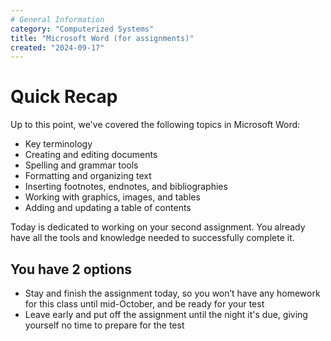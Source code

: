 ```yaml
---
# General Information
category: "Computerized Systems"
title: "Microsoft Word (for assignments)"
created: "2024-09-17"
---
```


# Quick Recap

Up to this point, we've covered the following topics in Microsoft Word:

- Key terminology
- Creating and editing documents
- Spelling and grammar tools
- Formatting and organizing text
- Inserting footnotes, endnotes, and bibliographies
- Working with graphics, images, and tables
- Adding and updating a table of contents

Today is dedicated to working on your second assignment. You already have all the tools and knowledge needed to successfully complete it.

## You have 2 options

- Stay and finish the assignment today, so you won’t have any homework for this class until mid-October, and be ready for your test
- Leave early and put off the assignment until the night it's due, giving yourself no time to prepare for the test
